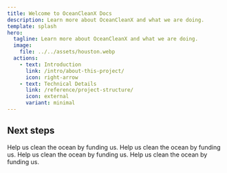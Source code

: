 ```yaml
---
title: Welcome to OceanCleanX Docs
description: Learn more about OceanCleanX and what we are doing.
template: splash
hero:
  tagline: Learn more about OceanCleanX and what we are doing.
  image:
    file: ../../assets/houston.webp
  actions:
    - text: Introduction
      link: /intro/about-this-project/
      icon: right-arrow
    - text: Technical Details
      link: /reference/project-structure/
      icon: external
      variant: minimal
---
```



## Next steps

<CardGrid stagger>
	<Card title="Fund us" icon="pencil">
		Help us clean the ocean by funding us.
	</Card>
	<Card title="Fund us" icon="pencil">
		Help us clean the ocean by funding us.
	</Card>
	<Card title="Fund us" icon="pencil">
		Help us clean the ocean by funding us.
	</Card>
	<Card title="Fund us" icon="pencil">
		Help us clean the ocean by funding us.
	</Card>
</CardGrid>
